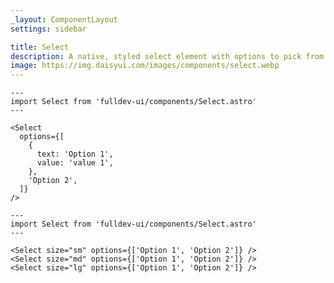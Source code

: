 ```yaml
---
_layout: ComponentLayout
settings: sidebar

title: Select
description: A native, styled select element with options to pick from.
image: https://img.daisyui.com/images/components/select.webp
---
```


```astro live props={{ title: 'options' }}
---
import Select from 'fulldev-ui/components/Select.astro'
---

<Select
  options={[
    {
      text: 'Option 1',
      value: 'value 1',
    },
    'Option 2',
  ]}
/>
```

```astro live props={{ title: 'size' }}
---
import Select from 'fulldev-ui/components/Select.astro'
---

<Select size="sm" options={['Option 1', 'Option 2']} />
<Select size="md" options={['Option 1', 'Option 2']} />
<Select size="lg" options={['Option 1', 'Option 2']} />
```
